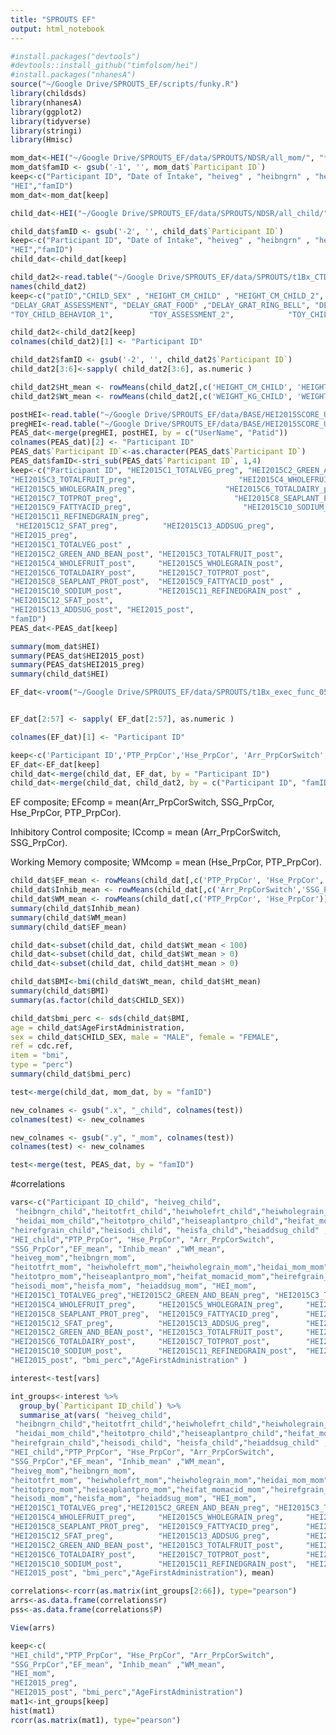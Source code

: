```yaml
---
title: "SPROUTS EF"
output: html_notebook
---
```

```r
#install.packages("devtools")
#devtools::install_github("timfolsom/hei")
#install.packages("nhanesA")
source("~/Google Drive/SPROUTS_EF/scripts/funky.R")
library(childsds)
library(nhanesA)
library(ggplot2)
library(tidyverse)
library(stringi)
library(Hmisc)
```



```r
mom_dat<-HEI("~/Google Drive/SPROUTS_EF/data/SPROUTS/NDSR/all_mom/", "*04.txt", "*09.txt")
mom_dat$famID <- gsub('-1', '', mom_dat$`Participant ID`)
keep<-c("Participant ID", "Date of Intake", "heiveg" , "heibngrn" , "heitotfrt" , "heiwholefrt" , "heiwholegrain" ,"heidairy" , "heitotpro" , "heiseaplantpro" , "heifattyacid" , "heirefgrain" , "heisodi" , "heisfa" ,"heiaddsug",
"HEI","famID")
mom_dat<-mom_dat[keep]
```

```r
child_dat<-HEI("~/Google Drive/SPROUTS_EF/data/SPROUTS/NDSR/all_child/", "*04.txt", "*09.txt")

child_dat$famID <- gsub('-2', '', child_dat$`Participant ID`)
keep<-c("Participant ID", "Date of Intake", "heiveg" , "heibngrn" , "heitotfrt" , "heiwholefrt" , "heiwholegrain" ,"heidairy" , "heitotpro" , "heiseaplantpro" , "heifattyacid" , "heirefgrain" , "heisodi" , "heisfa" ,"heiaddsug",
"HEI","famID")
child_dat<-child_dat[keep]
```

```r
child_dat2<-read.table("~/Google Drive/SPROUTS_EF/data/SPROUTS/t1Bx_CTDB_child_05_03_21.csv", header = T, sep = ",")
names(child_dat2)
keep<-c("patID","CHILD_SEX" , "HEIGHT_CM_CHILD" , "HEIGHT_CM_CHILD_2", "WEIGHT_KG_CHILD","WEIGHT_KG_CHILD_2",            
"DELAY_GRAT_ASSESSMENT", "DELAY_GRAT_FOOD" ,"DELAY_GRAT_RING_BELL", "DELAY_GRAT_TIME", "DELAY_GRAT_CHILD_BEHAVIOR",   "TOY_ASSESSMENT_1",           
"TOY_CHILD_BEHAVIOR_1",        "TOY_ASSESSMENT_2",            "TOY_CHILD_BEHAVIOR_2","CHILD_ATE_TIME",              "CHILD_ATE_TYPE",              "CHILD_SLEPT_TIME")

child_dat2<-child_dat2[keep]
colnames(child_dat2)[1] <- "Participant ID"

child_dat2$famID <- gsub('-2', '', child_dat2$`Participant ID`)
child_dat2[3:6]<-sapply( child_dat2[3:6], as.numeric )

child_dat2$Ht_mean <- rowMeans(child_dat2[,c('HEIGHT_CM_CHILD', 'HEIGHT_CM_CHILD_2')], na.rm=TRUE)
child_dat2$Wt_mean <- rowMeans(child_dat2[,c('WEIGHT_KG_CHILD', 'WEIGHT_KG_CHILD_2')], na.rm=TRUE)

```

```r
postHEI<-read.table("~/Google Drive/SPROUTS_EF/data/BASE/HEI2015SCORE_UNC_2020_POST_NX.CSV", sep = ",", header = T)
pregHEI<-read.table("~/Google Drive/SPROUTS_EF/data/BASE/HEI2015SCORE_UNC_2020_PREG_NX.csv", sep = ",", header = T)
PEAS_dat<-merge(pregHEI, postHEI, by = c("UserName", "Patid"))
colnames(PEAS_dat)[2] <- "Participant ID"
PEAS_dat$`Participant ID`<-as.character(PEAS_dat$`Participant ID`)
PEAS_dat$famID<-stri_sub(PEAS_dat$`Participant ID`, 1,4)
keep<-c("Participant ID", "HEI2015C1_TOTALVEG_preg", "HEI2015C2_GREEN_AND_BEAN_preg",
"HEI2015C3_TOTALFRUIT_preg",                       "HEI2015C4_WHOLEFRUIT_preg",    
"HEI2015C5_WHOLEGRAIN_preg",                    "HEI2015C6_TOTALDAIRY_preg" ,   
"HEI2015C7_TOTPROT_preg",                         "HEI2015C8_SEAPLANT_PROT_preg", 
"HEI2015C9_FATTYACID_preg",                         "HEI2015C10_SODIUM_preg" ,      
"HEI2015C11_REFINEDGRAIN_preg",                                 
 "HEI2015C12_SFAT_preg",          "HEI2015C13_ADDSUG_preg",       
"HEI2015_preg",
"HEI2015C1_TOTALVEG_post" ,                
"HEI2015C2_GREEN_AND_BEAN_post", "HEI2015C3_TOTALFRUIT_post",                      
"HEI2015C4_WHOLEFRUIT_post",     "HEI2015C5_WHOLEGRAIN_post",             
"HEI2015C6_TOTALDAIRY_post",     "HEI2015C7_TOTPROT_post",                   
"HEI2015C8_SEAPLANT_PROT_post",  "HEI2015C9_FATTYACID_post" ,                      
"HEI2015C10_SODIUM_post",        "HEI2015C11_REFINEDGRAIN_post" ,              
"HEI2015C12_SFAT_post",                       
"HEI2015C13_ADDSUG_post", "HEI2015_post",                
"famID")
PEAS_dat<-PEAS_dat[keep]

```

```r
summary(mom_dat$HEI)
summary(PEAS_dat$HEI2015_post)
summary(PEAS_dat$HEI2015_preg)
summary(child_dat$HEI)
```

```r
EF_dat<-vroom("~/Google Drive/SPROUTS_EF/data/SPROUTS/t1Bx_exec_func_05_03_21.csv")


EF_dat[2:57] <- sapply( EF_dat[2:57], as.numeric )

colnames(EF_dat)[1] <- "Participant ID"

keep<-c('Participant ID','PTP_PrpCor','Hse_PrpCor', 'Arr_PrpCorSwitch', 'SSG_PrpCor', 'AgeFirstAdministration' )
EF_dat<-EF_dat[keep]
child_dat<-merge(child_dat, EF_dat, by = "Participant ID")
child_dat<-merge(child_dat, child_dat2, by = c("Participant ID", "famID"))
```

EF composite; EFcomp = mean(Arr_PrpCorSwitch, SSG_PrpCor, Hse_PrpCor, PTP_PrpCor).

Inhibitory Control composite; ICcomp = mean (Arr_PrpCorSwitch, SSG_PrpCor).

Working Memory composite; WMcomp = mean (Hse_PrpCor, PTP_PrpCor).

```r
child_dat$EF_mean <- rowMeans(child_dat[,c('PTP_PrpCor', 'Hse_PrpCor', 'Arr_PrpCorSwitch','SSG_PrpCor')], na.rm=TRUE)
child_dat$Inhib_mean <- rowMeans(child_dat[,c('Arr_PrpCorSwitch','SSG_PrpCor')], na.rm=TRUE)
child_dat$WM_mean <- rowMeans(child_dat[,c('PTP_PrpCor', 'Hse_PrpCor')], na.rm=TRUE)
summary(child_dat$Inhib_mean)
summary(child_dat$WM_mean)
summary(child_dat$EF_mean)
```



```r
child_dat<-subset(child_dat, child_dat$Wt_mean < 100)
child_dat<-subset(child_dat, child_dat$Wt_mean > 0)
child_dat<-subset(child_dat, child_dat$Ht_mean > 0)

child_dat$BMI<-bmi(child_dat$Wt_mean, child_dat$Ht_mean)
summary(child_dat$BMI)
summary(as.factor(child_dat$CHILD_SEX))
```


```r
child_dat$bmi_perc <- sds(child_dat$BMI,
age = child_dat$AgeFirstAdministration,
sex = child_dat$CHILD_SEX, male = "MALE", female = "FEMALE",
ref = cdc.ref,
item = "bmi",
type = "perc")
summary(child_dat$bmi_perc)
```



```r
test<-merge(child_dat, mom_dat, by = "famID")

new_colnames <- gsub(".x", "_child", colnames(test))
colnames(test) <- new_colnames

new_colnames <- gsub(".y", "_mom", colnames(test))
colnames(test) <- new_colnames

test<-merge(test, PEAS_dat, by = "famID")
```

#correlations
```r
vars<-c("Participant ID_child", "heiveg_child",                 
 "heibngrn_child","heitotfrt_child","heiwholefrt_child","heiwholegrain_child",          
 "heidai_mom_child","heitotpro_child","heiseaplantpro_child","heifat_momacid_child",         
"heirefgrain_child","heisodi_child", "heisfa_child","heiaddsug_child" ,             
"HEI_child","PTP_PrpCor", "Hse_PrpCor", "Arr_PrpCorSwitch",             
"SSG_PrpCor","EF_mean", "Inhib_mean" ,"WM_mean",                      
"heiveg_mom","heibngrn_mom",                 
"heitotfrt_mom", "heiwholefrt_mom","heiwholegrain_mom","heidai_mom_mom",               
"heitotpro_mom","heiseaplantpro_mom","heifat_momacid_mom","heirefgrain_mom",              
"heisodi_mom","heisfa_mom", "heiaddsug_mom", "HEI_mom",                      
"HEI2015C1_TOTALVEG_preg","HEI2015C2_GREEN_AND_BEAN_preg", "HEI2015C3_TOTALFRUIT_preg",    
"HEI2015C4_WHOLEFRUIT_preg",     "HEI2015C5_WHOLEGRAIN_preg",     "HEI2015C6_TOTALDAIRY_preg",     "HEI2015C7_TOTPROT_preg" ,      
"HEI2015C8_SEAPLANT_PROT_preg",  "HEI2015C9_FATTYACID_preg",      "HEI2015C10_SODIUM_preg",        "HEI2015C11_REFINEDGRAIN_preg", 
"HEI2015C12_SFAT_preg",          "HEI2015C13_ADDSUG_preg",        "HEI2015_preg",                  "HEI2015C1_TOTALVEG_post",      
"HEI2015C2_GREEN_AND_BEAN_post", "HEI2015C3_TOTALFRUIT_post",     "HEI2015C4_WHOLEFRUIT_post",     "HEI2015C5_WHOLEGRAIN_post",    
"HEI2015C6_TOTALDAIRY_post",     "HEI2015C7_TOTPROT_post",        "HEI2015C8_SEAPLANT_PROT_post",  "HEI2015C9_FATTYACID_post",     
"HEI2015C10_SODIUM_post",        "HEI2015C11_REFINEDGRAIN_post",  "HEI2015C12_SFAT_post",          "HEI2015C13_ADDSUG_post",       
"HEI2015_post", "bmi_perc","AgeFirstAdministration" )

interest<-test[vars]

int_groups<-interest %>%  
  group_by(`Participant ID_child`) %>% 
  summarise_at(vars( "heiveg_child",                 
 "heibngrn_child","heitotfrt_child","heiwholefrt_child","heiwholegrain_child",          
 "heidai_mom_child","heitotpro_child","heiseaplantpro_child","heifat_momacid_child",         
"heirefgrain_child","heisodi_child", "heisfa_child","heiaddsug_child" ,             
"HEI_child","PTP_PrpCor", "Hse_PrpCor", "Arr_PrpCorSwitch",             
"SSG_PrpCor","EF_mean", "Inhib_mean" ,"WM_mean",                      
"heiveg_mom","heibngrn_mom",                 
"heitotfrt_mom", "heiwholefrt_mom","heiwholegrain_mom","heidai_mom_mom",               
"heitotpro_mom","heiseaplantpro_mom","heifat_momacid_mom","heirefgrain_mom",              
"heisodi_mom","heisfa_mom", "heiaddsug_mom", "HEI_mom",                      
"HEI2015C1_TOTALVEG_preg","HEI2015C2_GREEN_AND_BEAN_preg", "HEI2015C3_TOTALFRUIT_preg",    
"HEI2015C4_WHOLEFRUIT_preg",     "HEI2015C5_WHOLEGRAIN_preg",     "HEI2015C6_TOTALDAIRY_preg",     "HEI2015C7_TOTPROT_preg" ,      
"HEI2015C8_SEAPLANT_PROT_preg",  "HEI2015C9_FATTYACID_preg",      "HEI2015C10_SODIUM_preg",        "HEI2015C11_REFINEDGRAIN_preg", 
"HEI2015C12_SFAT_preg",          "HEI2015C13_ADDSUG_preg",        "HEI2015_preg",                  "HEI2015C1_TOTALVEG_post",      
"HEI2015C2_GREEN_AND_BEAN_post", "HEI2015C3_TOTALFRUIT_post",     "HEI2015C4_WHOLEFRUIT_post",     "HEI2015C5_WHOLEGRAIN_post",    
"HEI2015C6_TOTALDAIRY_post",     "HEI2015C7_TOTPROT_post",        "HEI2015C8_SEAPLANT_PROT_post",  "HEI2015C9_FATTYACID_post",     
"HEI2015C10_SODIUM_post",        "HEI2015C11_REFINEDGRAIN_post",  "HEI2015C12_SFAT_post",          "HEI2015C13_ADDSUG_post",       
"HEI2015_post", "bmi_perc","AgeFirstAdministration"), mean)

correlations<-rcorr(as.matrix(int_groups[2:66]), type="pearson") 
arrs<-as.data.frame(correlations$r)
pss<-as.data.frame(correlations$P)

View(arrs)
```






```r
keep<-c(              
"HEI_child","PTP_PrpCor", "Hse_PrpCor", "Arr_PrpCorSwitch",             
"SSG_PrpCor","EF_mean", "Inhib_mean" ,"WM_mean",                      
"HEI_mom",                      
"HEI2015_preg",                       
"HEI2015_post", "bmi_perc","AgeFirstAdministration")
mat1<-int_groups[keep]
hist(mat1)
rcorr(as.matrix(mat1), type="pearson") 
```












